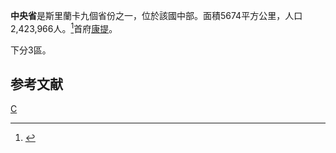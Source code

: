 {{Infobox province
<!-- See Template:Infobox settlement for additional fields and descriptions -->
| name                    = 中央省
| native_name             = {{lang|si|මධ්‍යම පළාත}}<br />{{lang|ta|மத்திய மாகாணம்}}
| other_name              = 
| settlement_type         = [[斯里蘭卡行政區劃|省]]
| image_skyline           = 
| image_alt               = 
| image_caption           = 
| image_flag              = Central Province.png
| flag_alt                = 
| image_map               = Sri Lanka Central Province locator map.svg
| map_alt                 = 
| map_caption             = 中央省於斯里蘭卡位置圖
| latd  =  |latm  =  |lats  =  |latNS  = 
| longd =  |longm =  |longs =  |longEW = 
| coor_pinpoint           = 
| coordinates_type        = region:LK_type:adm1st
| coordinates_display     = inline,title
| coordinates_footnotes   = 
| coordinates_region      = LK
| subdivision_type        = 國家
| subdivision_name        = {{flag|Sri Lanka}}
| established_title       = 建立
| established_date        = 1833
| established_title1      = [[斯里蘭卡憲法|Admitted]]
| established_date1       = 1987年11月14日
| founder                 = 
| seat_type               = 首府
| seat                    = [[康提|康提]]
| seat1_type              = 最大城市
| seat1                   = 康提
| government_footnotes    = 
| leader_title            = [[List_of_Governors_of_Central_Province|Governor]]
| leader_name             = [[Tikiri_Kobbekaduwa|Tikiri Kobbekaduwa]]
| leader_title1           = Chief Minister
| leader_name1            = [[Sarath_Ekanayake|Sarath Ekanayake]]
| unit_pref               = Metric<!-- or US or UK -->
| area_footnotes          = 
| area_total_km2          = 5674
| area_rank               = 6th (8.63% of total area)
| area_water_percent      = 
| area_note               = 
| elevation_footnotes     = 
| elevation_m             = 
| population_footnotes    = 
| population_total        = 2423966
| population_rank         = 2nd (12.97% of total pop.)
| population_as_of        = 2001
| population_density_km2  = auto
| population_demonym      = 
| population_note         = 
| demographics_type1      = [[地區生產總值|地區生產總值]]
| demographics1_footnotes =  (2010)<ref>{{Cite web |url=http://www.priu.gov.lk/news_update/Current_Affairs/ca201007/20100719north_east_record_highest_gdp_growth_rate.htm |title=:.News Line : North, East record highest GDP growth rate<!-- Bot generated title --> |accessdate=2012-02-19 |archive-date=2012-06-20 |archive-url=https://web.archive.org/web/20120620212257/http://www.priu.gov.lk/news_update/Current_Affairs/ca201007/20100719north_east_record_highest_gdp_growth_rate.htm |dead-url=yes }}</ref>
| demographics1_title1    = 總計
| demographics1_info1     = 4650億[[斯里蘭卡盧比|斯里蘭卡盧比]]
| demographics1_title2    = 排名
| demographics1_info2     = 第4位(佔全國9.6%)
| timezone1               = 斯里蘭卡標準時間
| utc_offset1             = +05:30
| blank_name_sec1         = 官方語言
| blank_info_sec1         = [[僧伽羅語|僧伽羅語]]，[[坦米爾語|坦米爾語]]
| iso_code                = 
| website                 = [http://www.cpcouncil.net cpcouncil.net]
| footnotes               = 
}}
'''中央省'''是斯里蘭卡九個省份之一，位於該國中部。面積5674平方公里，人口2,423,966人。<ref>{{Cite web |url=http://www.statistics.gov.lk/PopHouSat/PDF/Population/p9p2%20Population%20by%20district%20,%20sex,%20sex%20ratio%20and%20population%20density.pdf |title=2001年人口普查 |accessdate=2008-03-13 |archive-date=2012-05-17 |archive-url=https://www.webcitation.org/67j70arpb?url=http://www.statistics.gov.lk/PopHouSat/PDF/Population/p9p2%20Population%20by%20district%20%2C%20sex%2C%20sex%20ratio%20and%20population%20density.pdf |dead-url=no }}</ref>首府[[康提|康提]]。

下分3區。

== 参考文献 ==
{{reflist}}
{{斯里蘭卡省份}}

[[Category:斯里蘭卡省份|C]]